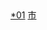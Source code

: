 [[Category:德阳行政区划|*01]]
[[Category:四川各市州县级行政区|市]]
{{catmore|德阳市|四川省德阳市}}
<br>{{hideh
|Head = 德阳各区县市所辖乡镇与街道
|FrameStyle   = border:solid 1px #0000ff;
|HeadStyle    = text-align:left;background:transparent;
|ContentStyle = background: #FFFFE0;
}}
{{edit|Template:德阳市旌阳区行政区划}}{{德阳市旌阳区行政区划}}
{{edit|Template:广汉市行政区划}}{{广汉市行政区划}}
{{edit|Template:什邡市行政区划}}{{什邡市行政区划}}
{{edit|Template:绵竹市行政区划}}{{绵竹市行政区划}}
{{edit|Template:罗江县行政区划}}{{罗江县行政区划}}
{{edit|Template:中江县行政区划}}{{中江县行政区划}}
{{hidef}}